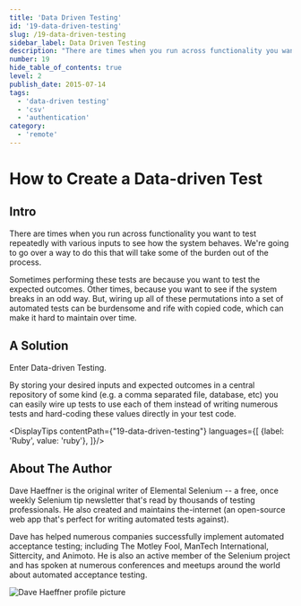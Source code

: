 ```yaml
---
title: 'Data Driven Testing'
id: '19-data-driven-testing'
slug: /19-data-driven-testing
sidebar_label: Data Driven Testing
description: "There are times when you run across functionality you want to test repeatedly with various inputs to see how the system behaves. We're going to go over a way to do this that will take some of the burden out of the process."
number: 19
hide_table_of_contents: true
level: 2
publish_date: 2015-07-14
tags:
  - 'data-driven testing'
  - 'csv'
  - 'authentication'
category:
  - 'remote'
---
```


# How to Create a Data-driven Test

## Intro

There are times when you run across functionality you want to test repeatedly with various inputs to see how the
system behaves. We're going to go over a way to do this that will take some of the burden out of the process.

Sometimes performing these tests are because you want to test the expected outcomes. Other times, because you
want to see if the system breaks in an odd way. But, wiring up all of these permutations into a set of automated
tests can be burdensome and rife with copied code, which can make it hard to maintain over time.

## A Solution

Enter Data-driven Testing.

By storing your desired inputs and expected outcomes in a central repository of some kind (e.g. a comma separated
file, database, etc) you can easily wire up tests to use each of them instead of writing numerous tests and
hard-coding these values directly in your test code.



<DisplayTips contentPath={"19-data-driven-testing"} languages={[
    {label: 'Ruby', value: 'ruby'},
]}/>


## About The Author

Dave Haeffner is the original writer of Elemental Selenium -- a free, once weekly Selenium tip newsletter that's read
by thousands of testing professionals. He also created and maintains the-internet (an open-source web app that's
perfect for writing automated tests against).

Dave has helped numerous companies successfully implement automated acceptance testing; including The Motley Fool,
ManTech International, Sittercity, and Animoto. He is also an active member of the Selenium project and has spoken
at numerous conferences and meetups around the world about automated acceptance testing.

![Dave Haeffner profile picture](/img/authors/dave-haeffner.jpeg#author-img 'a title')